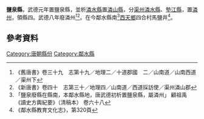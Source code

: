 {{主條目消歧義|關於中國歷史上其他鹽泉縣，請參見：'''[[鹽泉縣|鹽泉縣]]'''。}}
'''鹽泉縣'''，武德元年置鹽泉縣，並析[[潾水縣|潾水縣]]置[[潾山縣|潾山縣]]，分[[渠州|渠州]][[潾水縣|潾水縣]]、[[墊江縣|墊江縣]]，置[[潾州|潾州]]，領縣四。武德八年廢潾州<ref>《舊唐書》卷三十九　志第十九／地理二／十道郡國　二／山南道／山南西道／渠州下</ref><ref>《新唐書》卷四十　志第三十／地理四／山南道／西道採訪使／渠州潾山郡</ref>。在今鄰水縣南<ref>「鹽泉廢縣在縣南，本鄰水縣地，唐武德初析置鹽泉縣，屬潾州」 顧祖禹 《讀史方輿紀要》（清稿本） 卷六十八</ref>[[西天鄉|西天鄉]]四合村馬鹽井<ref>《鄰水縣教育文化志》，第320頁</ref>。

== 參考資料 ==
{{reflist}}

{{唐朝行政區劃小作品}}
[[Category:唐朝縣份|Category:唐朝縣份]]
[[Category:鄰水縣|Category:鄰水縣]]